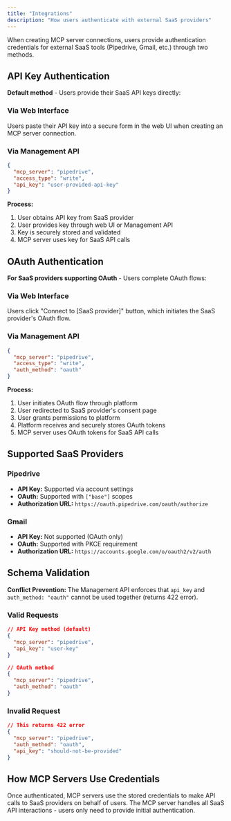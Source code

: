 ```yaml
---
title: "Integrations"
description: "How users authenticate with external SaaS providers"
---
```


When creating MCP server connections, users provide authentication credentials for external SaaS tools (Pipedrive, Gmail, etc.) through two methods.

## API Key Authentication

**Default method** - Users provide their SaaS API keys directly:

### Via Web Interface

Users paste their API key into a secure form in the web UI when creating an MCP server connection.

### Via Management API

```json
{
  "mcp_server": "pipedrive",
  "access_type": "write",
  "api_key": "user-provided-api-key"
}
```

**Process:**

1. User obtains API key from SaaS provider
2. User provides key through web UI or Management API
3. Key is securely stored and validated
4. MCP server uses key for SaaS API calls

## OAuth Authentication

**For SaaS providers supporting OAuth** - Users complete OAuth flows:

### Via Web Interface

Users click "Connect to [SaaS provider]" button, which initiates the SaaS provider's OAuth flow.

### Via Management API

```json
{
  "mcp_server": "pipedrive",
  "access_type": "write",
  "auth_method": "oauth"
}
```

**Process:**

1. User initiates OAuth flow through platform
2. User redirected to SaaS provider's consent page
3. User grants permissions to platform
4. Platform receives and securely stores OAuth tokens
5. MCP server uses OAuth tokens for SaaS API calls

## Supported SaaS Providers

### Pipedrive

- **API Key:** Supported via account settings
- **OAuth:** Supported with `["base"]` scopes
- **Authorization URL:** `https://oauth.pipedrive.com/oauth/authorize`

### Gmail

- **API Key:** Not supported (OAuth only)
- **OAuth:** Supported with PKCE requirement
- **Authorization URL:** `https://accounts.google.com/o/oauth2/v2/auth`

## Schema Validation

**Conflict Prevention:** The Management API enforces that `api_key` and `auth_method: "oauth"` cannot be used together (returns 422 error).

### Valid Requests

```json
// API Key method (default)
{
  "mcp_server": "pipedrive",
  "api_key": "user-key"
}

// OAuth method
{
  "mcp_server": "pipedrive",
  "auth_method": "oauth"
}
```

### Invalid Request

```json
// This returns 422 error
{
  "mcp_server": "pipedrive",
  "auth_method": "oauth",
  "api_key": "should-not-be-provided"
}
```

## How MCP Servers Use Credentials

Once authenticated, MCP servers use the stored credentials to make API calls to SaaS providers on behalf of users. The MCP server handles all SaaS API interactions - users only need to provide initial authentication.
